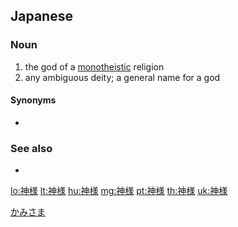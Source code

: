 ==Japanese==
{{ja-kanjitab|かみ|さま|yomi=kun}}

===Noun===
{{ja-noun|かみさま}}

# the god of a [[monotheistic]] religion
# any ambiguous deity; a general name for a god

====Synonyms====
* {{ja-r|神|かみ}}

===See also===
* {{ja-r|仏様|ほとけさま}}

[[Category:ja:God|かみさま]]

[[lo:神様]]
[[lt:神様]]
[[hu:神様]]
[[mg:神様]]
[[pt:神様]]
[[th:神様]]
[[uk:神様]]
